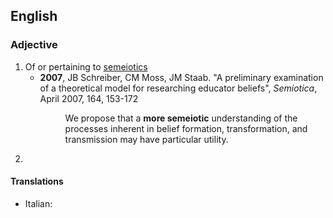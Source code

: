 ==English==

===Adjective===
{{wikipedia}}
{{en-adj}}

# Of or pertaining to [[semeiotics]]
#* '''2007''', JB Schreiber, CM Moss, JM Staab. "A preliminary examination of a theoretical model for researching educator beliefs", ''Semiotica'', April 2007, 164, 153-172
#*: We propose that a '''more semeiotic''' understanding of the processes inherent in belief formation, transformation, and transmission may have particular utility.
# {{alternative form of|semiotic|lang=en}} <!--Webster 1913-->

====Translations====
{{trans-top|of or pertaining to semeiotics}}
* Italian: {{t|it|semiotico}}
{{trans-mid}}
{{trans-bottom}}